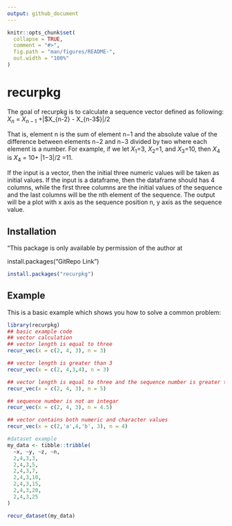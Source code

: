 ```yaml
---
output: github_document
---
```


<!-- README.md is generated from README.Rmd. Please edit that file -->

```r
knitr::opts_chunk$set(
  collapse = TRUE,
  comment = "#>",
  fig.path = "man/figures/README-",
  out.width = "100%"
)
```

# recurpkg

<!-- badges: start -->
<!-- badges: end -->

The goal of recurpkg is to calculate a sequence vector defined as following:
$X_n$ = $X_{n-1}$ +|$X_{n-2} - X_{n-3$}|/2

That is, element n is the sum of element n−1 and the absolute value of the difference between elements n−2 and n−3 divided by two where each element is a number. For example, if we let $X_1$=3, $X_2$=1, and $X_3$=10, then $X_4$ is
$X_4$ = 10+ |1−3|/2 =11.

If the input is a vector, then the initial three numeric values will be taken as initial values. If the input is a dataframe, then the dataframe should has 4 columns, while the first three columns are the initial values of the sequence and the last columns will be the nth element of the sequence. The output will be a plot with x axis as the sequence position n, y axis as the sequence value. 

## Installation

"This package is only available by permission of the author at

install.packages("GitRepo Link")

``` r
install.packages("recurpkg")
```

## Example

This is a basic example which shows you how to solve a common problem:

```r
library(recurpkg)
## basic example code
## vector calculation
## vector length is equal to three
recur_vec(x = c(2, 4, 3), n = 3)

```

```r
## vector length is greater than 3
recur_vec(x = c(2, 4,3,4), n = 3)
```




```r
## vector length is equal to three and the sequence number is greater than 3
recur_vec(x = c(2, 4, 3), n = 5)
```

```r
## sequence number is not an integar
recur_vec(x = c(2, 4, 3), n = 4.5)
```

```r
## vector contains both numeric and character values
recur_vec(x = c(2,'a',4,'b', 3), n = 4)
```

```r
#dataset example
my_data <- tibble::tribble(
  ~x, ~y, ~z, ~n,
  2,4,3,3,
  2,4,3,5,
  2,4,3,7,
  2,4,3,10,
  2,4,3,15,
  2,4,3,20,
  2,4,3,25
)

recur_dataset(my_data)
```

